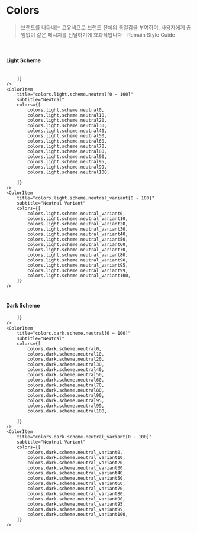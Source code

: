 
<Meta title="FOUNDATIONS/Colors" />

# Colors

> 브랜드를 나타내는 고유색으로 브랜드 전체의 통일감을 부여하며, 사용자에게 끊임없이 같은 메시지를 전달하기에 효과적입니다 - Remain Style Guide

<br />

#### Light Scheme

<br />

<ColorPalette>
    <ColorItem title="black" subtitle="Black" colors={[colors.light.scheme.black]} />
    <ColorItem title="white" subtitle="White" colors={[colors.light.scheme.white]} />
    <ColorItem
        title="colors.light.scheme.primary[0 ~ 100]"
        subtitle="Primary"
        colors={[
            colors.light.scheme.primary0,
            colors.light.scheme.primary10,
            colors.light.scheme.primary20,
            colors.light.scheme.primary30,
            colors.light.scheme.primary40,
            colors.light.scheme.primary50,
            colors.light.scheme.primary60,
            colors.light.scheme.primary70,
            colors.light.scheme.primary80,
            colors.light.scheme.primary90,
            colors.light.scheme.primary95,
            colors.light.scheme.primary99,
            colors.light.scheme.primary100,
        ]}
    />
    <ColorItem
        title="colors.light.scheme.secondary[0 ~ 100]"
        subtitle="Secondary"
        colors={[
            colors.light.scheme.secondary0,
            colors.light.scheme.secondary10,
            colors.light.scheme.secondary20,
            colors.light.scheme.secondary30,
            colors.light.scheme.secondary40,
            colors.light.scheme.secondary50,
            colors.light.scheme.secondary60,
            colors.light.scheme.secondary70,
            colors.light.scheme.secondary80,
            colors.light.scheme.secondary90,
            colors.light.scheme.secondary95,
            colors.light.scheme.secondary99,
            colors.light.scheme.secondary100,
        ]}
    />
    <ColorItem
        title="colors.light.scheme.tertiary[0 ~ 100]"
        subtitle="Tertiary"
        colors={[
            colors.light.scheme.tertiary0,
            colors.light.scheme.tertiary10,
            colors.light.scheme.tertiary20,
            colors.light.scheme.tertiary30,
            colors.light.scheme.tertiary40,
            colors.light.scheme.tertiary50,
            colors.light.scheme.tertiary60,
            colors.light.scheme.tertiary70,
            colors.light.scheme.tertiary80,
            colors.light.scheme.tertiary90,
            colors.light.scheme.tertiary95,
            colors.light.scheme.tertiary99,
            colors.light.scheme.tertiary100,
        ]}
    />
    <ColorItem
        title="colors.light.scheme.error[0 ~ 100]"
        subtitle="Error"
        colors={[
            colors.light.scheme.error0,
            colors.light.scheme.error10,
            colors.light.scheme.error20,
            colors.light.scheme.error30,
            colors.light.scheme.error40,
            colors.light.scheme.error50,
            colors.light.scheme.error60,
            colors.light.scheme.error70,
            colors.light.scheme.error80,
            colors.light.scheme.error90,
            colors.light.scheme.error95,
            colors.light.scheme.error99,
            colors.light.scheme.error100,

        ]}
    />
    <ColorItem
        title="colors.light.scheme.neutral[0 ~ 100]"
        subtitle="Neutral"
        colors={[
            colors.light.scheme.neutral0,
            colors.light.scheme.neutral10,
            colors.light.scheme.neutral20,
            colors.light.scheme.neutral30,
            colors.light.scheme.neutral40,
            colors.light.scheme.neutral50,
            colors.light.scheme.neutral60,
            colors.light.scheme.neutral70,
            colors.light.scheme.neutral80,
            colors.light.scheme.neutral90,
            colors.light.scheme.neutral95,
            colors.light.scheme.neutral99,
            colors.light.scheme.neutral100,

        ]}
    />
    <ColorItem
        title="colors.light.scheme.neutral_variant[0 ~ 100]"
        subtitle="Neutral Variant"
        colors={[
            colors.light.scheme.neutral_variant0,
            colors.light.scheme.neutral_variant10,
            colors.light.scheme.neutral_variant20,
            colors.light.scheme.neutral_variant30,
            colors.light.scheme.neutral_variant40,
            colors.light.scheme.neutral_variant50,
            colors.light.scheme.neutral_variant60,
            colors.light.scheme.neutral_variant70,
            colors.light.scheme.neutral_variant80,
            colors.light.scheme.neutral_variant90,
            colors.light.scheme.neutral_variant95,
            colors.light.scheme.neutral_variant99,
            colors.light.scheme.neutral_variant100,
        ]}
    />

</ColorPalette>

<br />
<br />

#### Dark Scheme

<ColorPalette>
    <ColorItem title="black" subtitle="Black" colors={[colors.dark.scheme.black]} />
    <ColorItem title="white" subtitle="White" colors={[colors.dark.scheme.white]} />
    <ColorItem
        title="colors.dark.scheme.primary[0 ~ 100]"
        subtitle="Primary"
        colors={[
            colors.dark.scheme.primary0,
            colors.dark.scheme.primary10,
            colors.dark.scheme.primary20,
            colors.dark.scheme.primary30,
            colors.dark.scheme.primary40,
            colors.dark.scheme.primary50,
            colors.dark.scheme.primary60,
            colors.dark.scheme.primary70,
            colors.dark.scheme.primary80,
            colors.dark.scheme.primary90,
            colors.dark.scheme.primary95,
            colors.dark.scheme.primary99,
            colors.dark.scheme.primary100,
        ]}
    />
    <ColorItem
        title="colors.dark.scheme.secondary[0 ~ 100]"
        subtitle="Secondary"
        colors={[
            colors.dark.scheme.secondary0,
            colors.dark.scheme.secondary10,
            colors.dark.scheme.secondary20,
            colors.dark.scheme.secondary30,
            colors.dark.scheme.secondary40,
            colors.dark.scheme.secondary50,
            colors.dark.scheme.secondary60,
            colors.dark.scheme.secondary70,
            colors.dark.scheme.secondary80,
            colors.dark.scheme.secondary90,
            colors.dark.scheme.secondary95,
            colors.dark.scheme.secondary99,
            colors.dark.scheme.secondary100,
        ]}
    />
    <ColorItem
        title="colors.dark.scheme.tertiary[0 ~ 100]"
        subtitle="Tertiary"
        colors={[
            colors.dark.scheme.tertiary0,
            colors.dark.scheme.tertiary10,
            colors.dark.scheme.tertiary20,
            colors.dark.scheme.tertiary30,
            colors.dark.scheme.tertiary40,
            colors.dark.scheme.tertiary50,
            colors.dark.scheme.tertiary60,
            colors.dark.scheme.tertiary70,
            colors.dark.scheme.tertiary80,
            colors.dark.scheme.tertiary90,
            colors.dark.scheme.tertiary95,
            colors.dark.scheme.tertiary99,
            colors.dark.scheme.tertiary100,
        ]}
    />
    <ColorItem
        title="colors.dark.scheme.error[0 ~ 100]"
        subtitle="Error"
        colors={[
            colors.dark.scheme.error0,
            colors.dark.scheme.error10,
            colors.dark.scheme.error20,
            colors.dark.scheme.error30,
            colors.dark.scheme.error40,
            colors.dark.scheme.error50,
            colors.dark.scheme.error60,
            colors.dark.scheme.error70,
            colors.dark.scheme.error80,
            colors.dark.scheme.error90,
            colors.dark.scheme.error95,
            colors.dark.scheme.error99,
            colors.dark.scheme.error100,

        ]}
    />
    <ColorItem
        title="colors.dark.scheme.neutral[0 ~ 100]"
        subtitle="Neutral"
        colors={[
            colors.dark.scheme.neutral0,
            colors.dark.scheme.neutral10,
            colors.dark.scheme.neutral20,
            colors.dark.scheme.neutral30,
            colors.dark.scheme.neutral40,
            colors.dark.scheme.neutral50,
            colors.dark.scheme.neutral60,
            colors.dark.scheme.neutral70,
            colors.dark.scheme.neutral80,
            colors.dark.scheme.neutral90,
            colors.dark.scheme.neutral95,
            colors.dark.scheme.neutral99,
            colors.dark.scheme.neutral100,

        ]}
    />
    <ColorItem
        title="colors.dark.scheme.neutral_variant[0 ~ 100]"
        subtitle="Neutral Variant"
        colors={[
            colors.dark.scheme.neutral_variant0,
            colors.dark.scheme.neutral_variant10,
            colors.dark.scheme.neutral_variant20,
            colors.dark.scheme.neutral_variant30,
            colors.dark.scheme.neutral_variant40,
            colors.dark.scheme.neutral_variant50,
            colors.dark.scheme.neutral_variant60,
            colors.dark.scheme.neutral_variant70,
            colors.dark.scheme.neutral_variant80,
            colors.dark.scheme.neutral_variant90,
            colors.dark.scheme.neutral_variant95,
            colors.dark.scheme.neutral_variant99,
            colors.dark.scheme.neutral_variant100,
        ]}
    />

</ColorPalette>
